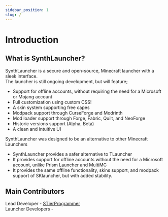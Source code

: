 ```yaml
---
sidebar_position: 1
slug: /
---
```


# Introduction

## What is SynthLauncher?
SynthLauncher is a secure and open-source, Minecraft launcher with a sleek interface.\
The launcher is still ongoing development, but will feature;

- Support for offline accounts, without requiring the need for a Microsoft or Mojang account
- Full customization using custom CSS!
- A skin system supporting free capes
- Modpack support through CurseForge and Modrinth
- Mod loader support through Forge, Fabric, Quilt, and NeoForge
- Historic versions support (Alpha, Beta)
- A clean and intuitive UI

SynthLauncher was designed to be an alternative to other Minecraft Launchers

- SynthLauncher provides a safer alternative to TLauncher
- It provides support for offline accounts without the need for a Microsoft account, unlike Prism Launcher and MultiMC
- It provides the same offline functionality, skins support, and modpack support of SKlauncher, but with added stability.

## Main Contributors

Lead Developer - [STierProgrammer](https://github.com/STierProgrammer) \
Launcher Developers - 